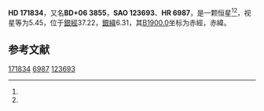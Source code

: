 {{Starbox begin
| name = HD 171834
}}
{{Starbox observe
| epoch = [[J2000.0|J2000.0]]
| constell = {{星座名待查}}<ref name=SIMBAD>{{cite web
 | url=http://simbad.u-strasbg.fr/simbad/sim-id?Ident=HR+6987
 | title =Pulsating variable Star
 | publisher=Centre de Données astronomiques de Strasbourg
 | work=SIMBAD
 | accessdate=2012-07-13}}</ref><ref name=DATA>{{cite web
 | url=http://vizier.u-strasbg.fr/viz-bin/VizieR-5?-out.add=.&-source=5050&-corr=PK=HR&-out.max=9999&HR=6987
 | title=VizieR Detailed Page
 | accessdate=2012-07-13
 | archive-date=2016-03-05
 | archive-url=https://web.archive.org/web/20160305223443/http://vizier.u-strasbg.fr/viz-bin/VizieR-5?-out.add=.&-source=5050&-corr=PK=HR&-out.max=9999&HR=6987
 | dead-url=no
 }}</ref>
| 星官 = 
| ra = {{RA|18|36|39.1}}<ref name=SIMBAD /><ref name=DATA />
| dec = {{DEC|+6|40|19}}<ref name=SIMBAD /><ref name=DATA />
| appmag_v = 5.45<ref name=SIMBAD /><ref name=DATA />
}}
{{Starbox character
| class = F3V<ref name=SIMBAD /><ref name=DATA />
| b-v = 0.37<ref name=SIMBAD /><ref name=DATA />
| u-b = -0.04<ref name=SIMBAD /><ref name=DATA />
| r-i = <ref name=SIMBAD /><ref name=DATA />
| variable = 
}}
{{Starbox astrometry
| radial_v = -0.04
| prop_mo_ra = -21
| parallax = 0.032
| p_error = 
}}
{{Starbox catalog
| names =BD+06 3855，[[SAO星表|SAO]] 123693，[[HD星表|HD]] 171834，[[HR星表|HR]] 6987}}
{{Starbox reference |Simbad=HR+6987}}
{{Starbox end}}

'''HD 171834'''，又名'''BD+06 3855'''，'''SAO 123693'''、'''HR 6987'''，是一颗恒星<ref name=SIMBAD /><ref name=DATA />，视星等为5.45，位于[[銀道座標系|銀經]]37.22，[[銀道座標系|銀緯]]6.31，其[[B1900.0|B1900.0]]坐标为赤經{{RA|18|31|47.2}}，赤緯{{DEC|+6|6.31|35}}。

== 参考文献 ==
{{reflist}}

{{star-stub}}

[[Category:HD和HDE天體|171834]]
[[Category:HR天體|6987]]
[[Category:SAO天體|123693]]